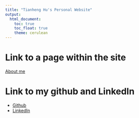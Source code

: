 ```yaml
---
title: "Tianheng Hu's Personal Website"
output: 
  html_document:
    toc: true
    toc_float: true
    theme: cerulean
---
```




# Link to a page within the site
[About me](about.html)

# Link to my github and LinkedIn
* [Github](https://github.com/jadyhu)
* [LinkedIn](https://www.linkedin.com/in/jady-tianheng-hu-597a8a105/)